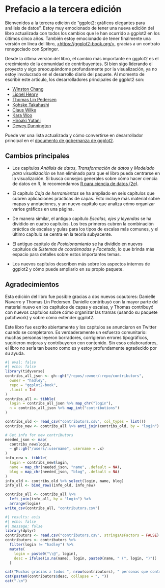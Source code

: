 # Prefacio a la tercera edición {#sec-preface-3e .unnumbered}

Bienvenidos a la tercera edición de "ggplot2: gráficos elegantes para análisis de datos".
Estoy muy emocionado de tener una nueva edición del libro actualizada con todos los cambios que le han ocurrido a ggplot2 en los últimos cinco años.
También estoy emocionado de tener finalmente una versión en línea del libro, [\<https://ggplot2-book.org/\>](https://ggplot2-book.org/){.uri}, gracias a un contrato renegociado con Springer.

Desde la última versión del libro, el cambio más importante en ggplot2 es el crecimiento de la comunidad de contribuyentes.
Si bien sigo liderando el proyecto y sigo preocupándome profundamente por la visualización, ya no estoy involucrado en el desarrollo diario del paquete.
Al momento de escribir este artículo, los desarrolladores principales de ggplot2 son:

-   [Winston Chang](https://github.com/wch)
-   [Lionel Henry](https://github.com/lionel-)
-   [Thomas Lin Pedersen](https://github.com/thomasp85)
-   [Kohske Takahashi](https://github.com/kohske)
-   [Claus Wilke](https://github.com/clauswilke)
-   [Kara Woo](https://github.com/karawoo)
-   [Hiroaki Yutani](https://github.com/yutannihilation)
-   [Dewey Dunnington](https://github.com/paleolimbot)

Puede ver una lista actualizada y cómo convertirse en desarrollador principal en el [documento de gobernanza de ggplot2](https://github.com/tidyverse/ggplot2/blob/master/GOVERNANCE.md).

## Cambios principales {.unnumbered}

-   Los capítulos *Análisis de datos*, *Transformación de datos* y *Modelado para visualización* se han eliminado para que el libro pueda centrarse en la visualización.
    Si busca consejos generales sobre cómo hacer ciencia de datos en R, le recomendamos [R para ciencia de datos (2e)](https://r4ds.hadley.nz).

-   El capítulo *Caja de herramientas* se ha ampliado en seis capítulos que cubren aplicaciones prácticas de capas.
    Esto incluye más material sobre mapas y anotaciones, y un nuevo capítulo que analiza cómo organizar varios gráficos en una página.

-   De manera similar, el antiguo capítulo *Escalas, ejes y leyendas* se ha dividido en cuatro capítulos.
    Los tres primeros cubren la combinación práctica de escalas y guías para los tipos de escalas más comunes, y el último capítulo se centra en la teoría subyacente.

-   El antiguo capítulo de *Posicionamiento* se ha dividido en nuevos capítulos de *Sistemas de coordenadas* y *Facetado*, lo que brinda más espacio para detalles sobre estos importantes temas.

-   Los nuevos capítulos describen más sobre los aspectos internos de ggplot2 y cómo puede ampliarlo en su propio paquete.

## Agradecimientos {.unnumbered}

Esta edición del libro fue posible gracias a dos nuevos coautores: Danielle Navarro y Thomas Lin Pedersen.
Danielle contribuyó con la mayor parte del material nuevo en los capítulos de capas y escalas, y Thomas contribuyó con nuevos capítulos sobre cómo organizar las tramas (usando su paquete patchwork) y sobre cómo extender ggplot2.

Este libro fue escrito abiertamente y los capítulos se anunciaron en Twitter cuando se completaron.
Es verdaderamente un esfuerzo comunitario: muchas personas leyeron borradores, corrigieron errores tipográficos, sugirieron mejoras y contribuyeron con contenido.
Sin esos colaboradores, el libro no sería tan bueno como es y estoy profundamente agradecido por su ayuda.

```r
#| eval: false
#| echo: false
library(tidyverse)
contribs_all_json <- gh::gh("/repos/:owner/:repo/contributors",
  owner = "hadley",
  repo = "ggplot2-book",
  .limit = Inf
)
contribs_all <- tibble(
  login = contribs_all_json %>% map_chr("login"),
  n = contribs_all_json %>% map_int("contributions")
)

contribs_old <- read_csv("contributors.csv", col_types = list())
contribs_new <- contribs_all %>% anti_join(contribs_old, by = "login")

# Get info for new contributors
needed_json <- map(
  contribs_new$login, 
  ~ gh::gh("/users/:username", username = .x)
)
info_new <- tibble(
  login = contribs_new$login,
  name = map_chr(needed_json, "name", .default = NA),
  blog = map_chr(needed_json, "blog", .default = NA)
)
info_old <- contribs_old %>% select(login, name, blog)
info_all <- bind_rows(info_old, info_new)

contribs_all <- contribs_all %>% 
  left_join(info_all, by = "login") %>% 
  arrange(login)
write_csv(contribs_all, "contributors.csv")
```

```r
#| results: asis
#| echo: false
#| message: false
library(dplyr)
contributors <- read.csv("contributors.csv", stringsAsFactors = FALSE)
contributors <- contributors %>% 
  filter(login != "hadley") %>% 
  mutate(
    login = paste0("\\@", login),
    desc = ifelse(is.na(name), login, paste0(name, " (", login, ")"))
  )

cat("Muchas gracias a todos ", nrow(contributors), " personas que contribuyeron con mejoras específicas a través de pull request de GitHub (en orden alfabético por nombre de usuario): ", sep = "")
cat(paste0(contributors$desc, collapse = ", "))
cat(".\n")
```
